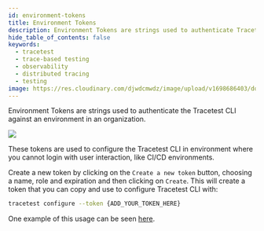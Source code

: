```yaml
---
id: environment-tokens
title: Environment Tokens
description: Environment Tokens are strings used to authenticate Tracetest CLI against an environment.
hide_table_of_contents: false
keywords:
  - tracetest
  - trace-based testing
  - observability
  - distributed tracing
  - testing
image: https://res.cloudinary.com/djwdcmwdz/image/upload/v1698686403/docs/Blog_Thumbnail_14_rsvkmo.jpg
---
```


Environment Tokens are strings used to authenticate the Tracetest CLI against an environment in an organization.

![](https://res.cloudinary.com/djwdcmwdz/image/upload/v1701296331/docs/environment-tokens_gkt9kx.png)

These tokens are used to configure the Tracetest CLI in environment where you cannot login with user interaction, like CI/CD environments.

Create a new token by clicking on the `Create a new token` button, choosing a name, role and expiration and then clicking on `Create`. This will create a token that you can copy and use to configure Tracetest CLI with:

```bash
tracetest configure --token {ADD_YOUR_TOKEN_HERE}
```

One example of this usage can be seen [here](https://github.com/kubeshop/tracetest/blob/main/.github/workflows/synthetic-monitoring-production.yml).
